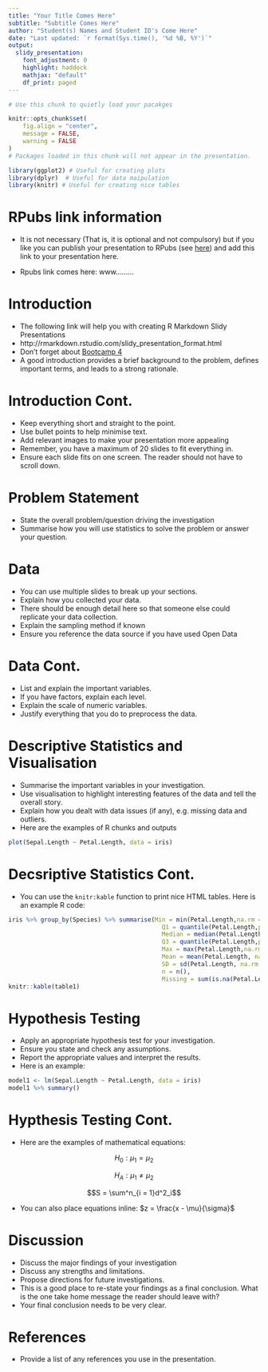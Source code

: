 ```yaml
---
title: "Your Title Comes Here"
subtitle: "Subtitle Comes Here"
author: "Student(s) Names and Student ID's Come Here"
date: "Last updated: `r format(Sys.time(), '%d %B, %Y')`"
output:
  slidy_presentation:
    font_adjustment: 0
    highlight: haddock
    mathjax: "default"
    df_print: paged
---
```


```r
# Use this chunk to quietly load your pacakges

knitr::opts_chunk$set(
	fig.align = "center",
	message = FALSE,
	warning = FALSE
)
# Packages loaded in this chunk will not appear in the presentation. 

library(ggplot2) # Useful for creating plots
library(dplyr)  # Useful for data maipulation
library(knitr) # Useful for creating nice tables

```


# RPubs link information

- It is not necessary (That is, it is optional and not compulsory) but if you like you can publish your presentation to RPubs (see [here](https://astral-theory-157510.appspot.com/secured/RBootcamp_Course_04.html#creating_an_r_markdown_document_in_r_studio)) and add this link to your presentation here.

- Rpubs link comes here: www.........


# Introduction

- The following link will help you with creating R Markdown Slidy Presentations
- http://rmarkdown.rstudio.com/slidy_presentation_format.html
- Don't forget about [Bootcamp 4](https://astral-theory-157510.appspot.com/secured/RBootcamp_Course_04.html)
- A good introduction provides a brief background to the problem, defines important terms, and leads to a strong rationale. 

# Introduction Cont.

- Keep everything short and straight to the point. 
- Use bullet points to help minimise text.
- Add relevant images to make your presentation more appealing
- Remember, you have a maximum of 20 slides to fit everything in.
- Ensure each slide fits on one screen. The reader should not have to scroll down. 


# Problem Statement

- State the overall problem/question driving the investigation
- Summarise how you will use statistics to solve the problem or answer your question.

# Data

- You can use multiple slides to break up your sections. 
- Explain how you collected your data.
- There should be enough detail here so that someone else could replicate your data collection.
- Explain the sampling method if known
- Ensure you reference the data source if you have used Open Data


# Data Cont.

- List and explain the important variables. 
- If you have factors, explain each level.
- Explain the scale of numeric variables.
- Justify everything that you do to preprocess the data.


# Descriptive Statistics and Visualisation

- Summarise the important variables in your investigation.
- Use visualisation to highlight interesting features of the data and tell the overall story.
- Explain how you dealt with data issues (if any), e.g. missing data and outliers.
- Here are the examples of R chunks and outputs

```r
plot(Sepal.Length ~ Petal.Length, data = iris)
```

# Decsriptive Statistics Cont.

- You can use the `knitr:kable` function to print nice HTML tables. Here is an example R code:

```r
iris %>% group_by(Species) %>% summarise(Min = min(Petal.Length,na.rm = TRUE),
                                           Q1 = quantile(Petal.Length,probs = .25,na.rm = TRUE),
                                           Median = median(Petal.Length, na.rm = TRUE),
                                           Q3 = quantile(Petal.Length,probs = .75,na.rm = TRUE),
                                           Max = max(Petal.Length,na.rm = TRUE),
                                           Mean = mean(Petal.Length, na.rm = TRUE),
                                           SD = sd(Petal.Length, na.rm = TRUE),
                                           n = n(),
                                           Missing = sum(is.na(Petal.Length))) -> table1
knitr::kable(table1)
```


# Hypothesis Testing

- Apply an appropriate hypothesis test for your investigation. 
- Ensure you state and check any assumptions. 
- Report the appropriate values and interpret the results.
- Here is an example:

```r
model1 <- lm(Sepal.Length ~ Petal.Length, data = iris)
model1 %>% summary()
```

# Hypthesis Testing Cont.

- Here are the examples of mathematical equations:

$$H_0: \mu_1 = \mu_2 $$

$$H_A: \mu_1 \ne \mu_2$$

$$S = \sum^n_{i = 1}d^2_i$$

- You can also place equations inline: $z = \frac{x - \mu}{\sigma}$

# Discussion

- Discuss the major findings of your investigation
- Discuss any strengths and limitations. 
- Propose directions for future investigations. 
- This is a good place to re-state your findings as a final conclusion. What is the one take home message the reader should leave with?
- Your final conclusion needs to be very clear.

# References

- Provide a list of any references you use in the presentation. 